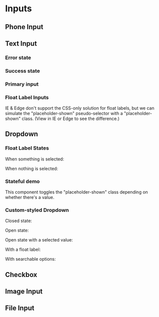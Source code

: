 
# Inputs

## Phone Input

<ComponentDemo>
    <PhoneInput />
</ComponentDemo>

## Text Input

<ComponentDemo>
    <TextInput id="username1" placeholder="Enter text..."/>
</ComponentDemo>

### Error state

<ComponentDemo>
    <TextInput id="username2" type={textInputTypes.ERROR}/>
</ComponentDemo>

### Success state

<ComponentDemo>
    <TextInput id="username3" type={textInputTypes.SUCCESS}/>
</ComponentDemo>

### Primary input

<ComponentDemo>
    <TextInput id="primary" defaultValue="495837" type={textInputTypes.PRIMARY}/>
</ComponentDemo>

### Float Label Inputs

<ComponentDemo>
    <FloatLabelTextInput label="Username" id="username4"/>
</ComponentDemo>

<ComponentDemo>
    <FloatLabelPasswordInput label="Password" id="password1"/>
</ComponentDemo>

IE & Edge don't support the CSS-only solution for float labels, but we can simulate the "placeholder-shown" pseudo-selector with a "placeholder-shown" class. (View in IE or Edge to see the difference.)

<ComponentDemo>
    <FloatLabelTextInput inputClassName="placeholder-shown" label="Username" id="username5"/>
</ComponentDemo>

## Dropdown

<ComponentDemo>
    <Dropdown
        placeholder="Select one"
        options={[ "First Value", "Second Value", "Third Value", "Fourth Value" ]}
    />
</ComponentDemo>

### Float Label States

When something is selected:

<ComponentDemo>
    <FloatLabelDropdown
        label="Select one"
        id="float-label-dropdown"
        options={[ "First Value", "Second Value", "Third Value", "Fourth Value" ]}
    />
</ComponentDemo>

When nothing is selected:

<ComponentDemo>
    <FloatLabelDropdown
        inputClassName="placeholder-shown"
        label="Select one"
        options={[ "First Value", "Second Value", "Third Value", "Fourth Value" ]}
    />
</ComponentDemo>

### Stateful demo

This component toggles the "placeholder-shown" class depending on whether there's a value.

<ComponentDemo>
    <FloatLabelDropdownDemo
        label="Select one"
        options={[ "First Value", "Second Value", "Third Value", "Fourth Value" ]}
    />
</ComponentDemo>

### Custom-styled Dropdown

Closed state:

<ComponentDemo>
    <DropdownCustom
        id="dropdownCustom1"
        placeholder="Select one"
        options={[ "First Value", "Second Value", "Third Value", "Fourth Value" ]}
    />
</ComponentDemo>

Open state:

<ComponentDemo>
    <DropdownCustom
        id="dropdownCustom2"
        placeholder="Select one"
        open
        options={[ "First Value", "Second Value", "Third Value", "Fourth Value" ]}
    />
</ComponentDemo>

Open state with a selected value:

<ComponentDemo>
    <DropdownCustom
        id="dropdownCustom3"
        placeholder="Select one"
        open
        options={[ "First Value", "Second Value", "Third Value", "Fourth Value" ]}
        value="Third Value"
    />
</ComponentDemo>

With a float label:

<ComponentDemo>
    <FloatLabelDropdownCustom
        id="dropdownCustom4"
        label="Select one"
        options={[ "First Value", "Second Value", "Third Value", "Fourth Value" ]}
    />
</ComponentDemo>

<ComponentDemo>
    <FloatLabelDropdownCustom
        id="dropdownCustom5"
        label="Select one"
        options={[ "First Value", "Second Value", "Third Value", "Fourth Value" ]}
        value="Third Value"
    />
</ComponentDemo>

<ComponentDemo>
    <FloatLabelDropdownCustom
        id="dropdownCustom6"
        label="Select one"
        open
        options={[ "First Value", "Second Value", "Third Value", "Fourth Value" ]}
        value="Third Value"
    />
</ComponentDemo>

With searchable options:

<ComponentDemo>
    <DropdownCustomSearchable
        id="dropdownCustom1"
        open={false}
        placeholder="Select one"
        options={[ "+1 United States", "+44 United Kingdom", "+61 Australia" ]}
    />
</ComponentDemo>

<ComponentDemo>
    <DropdownCustomSearchable
        id="dropdownCustom1"
        open={true}
        options={[ "+1 United States", "+44 United Kingdom", "+61 Australia" ]}
    />
</ComponentDemo>

## Checkbox

<ComponentDemo>
    <Checkbox id="checkbox1" label="Label"/>
</ComponentDemo>

## Image Input

<ComponentDemo>
    <ImageInput
        value="https://images-na.ssl-images-amazon.com/images/I/61qxTCzXx0L._SX425_.jpg"
    />
</ComponentDemo>

## File Input

<ComponentDemo>
    <FileInput />
</ComponentDemo>

<ComponentDemo>
    <FileInput value="example.pdf" />
</ComponentDemo>
